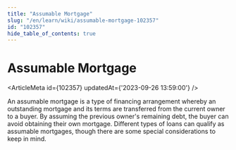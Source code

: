 ```yaml
---
title: "Assumable Mortgage"
slug: "/en/learn/wiki/assumable-mortgage-102357"
id: "102357"
hide_table_of_contents: true
---
```



# Assumable Mortgage

<ArticleMeta id={102357} updatedAt={'2023-09-26 13:59:00'} />
<div className='border-solid border-b border-t-0 my-4 border-[var(--ifm-color-gray-300)]' />

An assumable mortgage is a type of financing arrangement whereby an outstanding mortgage and its terms are transferred from the current owner to a buyer. By assuming the previous owner's remaining debt, the buyer can avoid obtaining their own mortgage. Different types of loans can qualify as assumable mortgages, though there are some special considerations to keep in mind.
